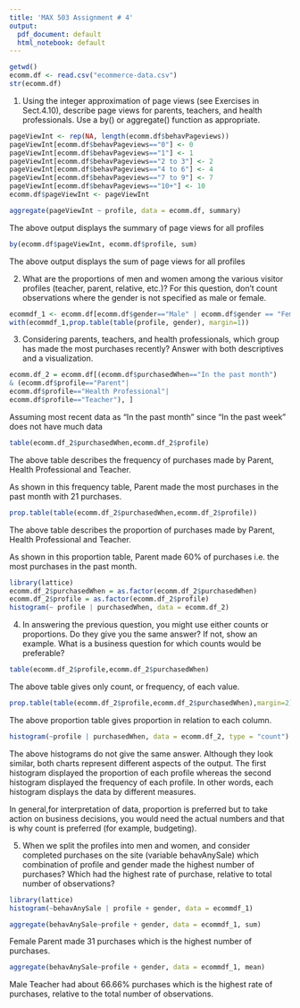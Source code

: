 ---
title: 'MAX 503 Assignment # 4'
output:
  pdf_document: default
  html_notebook: default
---
```{r}
getwd()
ecomm.df <- read.csv("ecommerce-data.csv")
str(ecomm.df)
```

1. Using the integer approximation of page views (see Exercises in Sect.4.10), describe page
views for parents, teachers, and health professionals. Use a by() or aggregate() function as appropriate.

```{r}
pageViewInt <- rep(NA, length(ecomm.df$behavPageviews))
pageViewInt[ecomm.df$behavPageviews=="0"] <- 0
pageViewInt[ecomm.df$behavPageviews=="1"] <- 1
pageViewInt[ecomm.df$behavPageviews=="2 to 3"] <- 2
pageViewInt[ecomm.df$behavPageviews=="4 to 6"] <- 4
pageViewInt[ecomm.df$behavPageviews=="7 to 9"] <- 7
pageViewInt[ecomm.df$behavPageviews=="10+"] <- 10
ecomm.df$pageViewInt <- pageViewInt

aggregate(pageViewInt ~ profile, data = ecomm.df, summary)

```
The above output displays the summary of page views for all profiles

```{r}
by(ecomm.df$pageViewInt, ecomm.df$profile, sum)
```
The above output displays the sum of page views for all profiles

2. What are the proportions of men and women among the various visitor profiles (teacher, parent, relative, etc.)? For this question, don’t count observations where the gender is not specified as male or female.

```{r}
ecommdf_1 <- ecomm.df[ecomm.df$gender=="Male" | ecomm.df$gender == "Female",]
with(ecommdf_1,prop.table(table(profile, gender), margin=1))

```
3. Considering parents, teachers, and health professionals, which group has made the most purchases recently? Answer with both descriptives and a visualization.

```{r}
ecomm.df_2 = ecomm.df[(ecomm.df$purchasedWhen=="In the past month")
& (ecomm.df$profile=="Parent"|
ecomm.df$profile=="Health Professional"| 
ecomm.df$profile=="Teacher"), ]

```
Assuming most recent data as "In the past month" since "In the past week" does not have much data

```{r}
table(ecomm.df_2$purchasedWhen,ecomm.df_2$profile)
```
The above table describes the frequency of purchases made by Parent, Health Professional and Teacher.

As shown in this frequency table, Parent made the most purchases in the past month with 21 purchases.

```{r}
prop.table(table(ecomm.df_2$purchasedWhen,ecomm.df_2$profile))
```
The above table describes the proportion of purchases made by Parent, Health Professional and Teacher.

As shown in this proportion table, Parent made 60% of purchases i.e. the most purchases in the past month.

```{r}
library(lattice)
ecomm.df_2$purchasedWhen = as.factor(ecomm.df_2$purchasedWhen)
ecomm.df_2$profile = as.factor(ecomm.df_2$profile)
histogram(~ profile | purchasedWhen, data = ecomm.df_2)
```

4. In answering the previous question, you might use either counts or proportions. Do they give you the same answer? If not, show an example. What is a business question for which counts would be preferable?

```{r}
table(ecomm.df_2$profile,ecomm.df_2$purchasedWhen)

```
The above table gives only count, or frequency, of each value.

```{r}
prop.table(table(ecomm.df_2$profile,ecomm.df_2$purchasedWhen),margin=2)

```
The above proportion table gives proportion in relation to each column.

```{r}
histogram(~profile | purchasedWhen, data = ecomm.df_2, type = "count")
```
The above histograms do not give the same answer. Although they look similar, both charts represent different aspects of the output. The first histogram displayed the proportion of each profile whereas the second histogram displayed the frequency of each profile. In other words, each histogram displays the data by different measures.

In general,for interpretation of data, proportion is preferred but to take action on business decisions, you would need the actual numbers and that is why count is preferred (for example, budgeting).

5. When we split the profiles into men and women, and consider completed purchases on the site (variable behavAnySale) which combination of profile and gender made the highest number of purchases? Which had the highest rate of purchase, relative to total number of observations?

```{r}
library(lattice)
histogram(~behavAnySale | profile + gender, data = ecommdf_1)
```

```{r}
aggregate(behavAnySale~profile + gender, data = ecommdf_1, sum)
```
Female Parent made 31 purchases which is the highest number of purchases.

```{r}
aggregate(behavAnySale~profile + gender, data = ecommdf_1, mean)
```
Male Teacher had about 66.66% purchases which is the highest rate of purchases, relative to the total number of observations.

